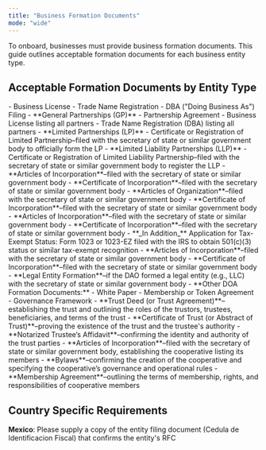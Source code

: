 ```yaml
---
title: "Business Formation Documents"
mode: "wide"
---
```


To onboard, businesses must provide business formation documents. This guide outlines acceptable formation documents for each business entity type.

## **Acceptable Formation Documents by Entity Type**

<AccordionGroup>
  <Accordion title="Sole Proprietorships">
    - Business License
    - Trade Name Registration
    - DBA ("Doing Business As") Filing
  </Accordion>
  <Accordion title="Partnerships">
    - **General Partnerships (GP)**
      - Partnership Agreement
      - Business License listing all partners
      - Trade Name Registration (DBA) listing all partners
    - **Limited Partnerships (LP)**
      - Certificate or Registration of Limited Partnership–filed with the secretary of state or similar government body to officially form the LP
    - **Limited Liability Partnerships (LLP)**
      - Certificate or Registration of Limited Liability Partnership–filed with the secretary of state or similar government body to register the LLP
  </Accordion>
  <Accordion title="Corporations">
    - **Articles of Incorporation**–filed with the secretary of state or similar government body
    - **Certificate of Incorporation**–filed with the secretary of state or similar government body
  </Accordion>
  <Accordion title="Limited Liability Companies (LLC)">
    - **Articles of Organization**–filed with the secretary of state or similar government body
    - **Certificate of Incorporation**–filed with the secretary of state or similar government body
  </Accordion>
  <Accordion title="Nonprofit Organizations">
    - **Articles of Incorporation**–filed with the secretary of state or similar government body
    - **Certificate of Incorporation**–filed with the secretary of state or similar government body
    - **_In Addition_** Application for Tax-Exempt Status: Form 1023 or 1023-EZ filed with the IRS to obtain 501(c)(3) status or similar tax-exempt recognition
  </Accordion>
  <Accordion title="Foundations">
    - **Articles of Incorporation**–filed with the secretary of state or similar government body
    - **Certificate of Incorporation**–filed with the secretary of state or similar government body
  </Accordion>
  <Accordion title="Decentralized Autonomous Organizations (DAOs)">
    - **Legal Entity Formation**–if the DAO formed a legal entity (e.g., LLC) with the secretary of state or similar government body
    - **Other DOA Formation Documents:**
      - White Paper
      - Membership or Token Agreement
      - Governance Framework
  </Accordion>
  <Accordion title="Trusts">
    - **Trust Deed (or Trust Agreement)**–establishing the trust and outlining the roles of the trustors, trustees, beneficiaries, and terms of the trust
    - **Certificate of Trust (or Abstract of Trust)**–proving the existence of the trust and the trustee's authority
    - **Notarized Trustee’s Affidavit**–confirming the identity and authority of the trust parties
  </Accordion>
  <Accordion title="Cooperatives">
    - **Articles of Incorporation**–filed with the secretary of state or similar government body, establishing the cooperative listing its members
    - **Bylaws**–confirming the creation of the cooperative and specifying the cooperative’s governance and operational rules
    - **Membership Agreement**–outlining the terms of membership, rights, and responsibilities of cooperative members
  </Accordion>
</AccordionGroup>

## **Country Specific Requirements**

**Mexico**: Please supply a copy of the entity filing document (Cedula de Identificacion Fiscal) that confirms the entity's RFC